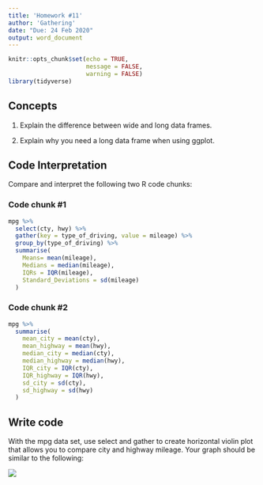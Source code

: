 ```yaml
---
title: 'Homework #11'
author: 'Gathering'
date: "Due: 24 Feb 2020"
output: word_document
---
```


```r
knitr::opts_chunk$set(echo = TRUE,
                      message = FALSE,
                      warning = FALSE)
library(tidyverse)
```

## Concepts  

1.  Explain the difference between wide and long data frames.

2.  Explain why you need a long data frame when using ggplot.
    
## Code Interpretation  

Compare and interpret the following two R code chunks: 

### Code chunk #1

```r
mpg %>% 
  select(cty, hwy) %>% 
  gather(key = type_of_driving, value = mileage) %>% 
  group_by(type_of_driving) %>% 
  summarise(
    Means= mean(mileage),
    Medians = median(mileage),
    IQRs = IQR(mileage),
    Standard_Deviations = sd(mileage)
  )
```  

### Code chunk #2

```r
mpg %>%
  summarise(
    mean_city = mean(cty),
    mean_highway = mean(hwy),
    median_city = median(cty),
    median_highway = median(hwy),
    IQR_city = IQR(cty),
    IQR_highway = IQR(hwy),
    sd_city = sd(cty),
    sd_highway = sd(hwy)
  )
```

## Write code  

With the mpg data set, use select and gather to create horizontal violin plot that allows you to compare city and highway mileage. Your graph should be similar to the following:  

![](http://govfinance.byu.edu/govfinance/classes/dataScience/homework/graphs/HW11Graph.png)

```r

```  